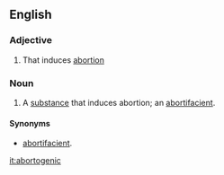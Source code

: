 ==English==

===Adjective===
{{en-adj}}

# That induces [[abortion]]

===Noun===
{{en-noun}}

# A [[substance]] that induces abortion; an [[abortifacient]].

====Synonyms====
* [[abortifacient]].

[[it:abortogenic]]